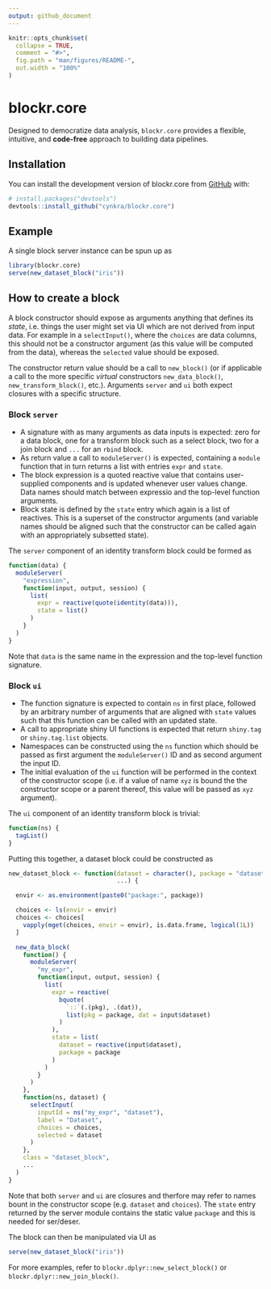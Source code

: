```yaml
---
output: github_document
---
```


<!-- README.md is generated from README.Rmd. Please edit that file -->

```r
knitr::opts_chunk$set(
  collapse = TRUE,
  comment = "#>",
  fig.path = "man/figures/README-",
  out.width = "100%"
)
```

# blockr.core

<!-- badges: start -->
<!-- badges: end -->

Designed to democratize data analysis, `blockr.core` provides a flexible, intuitive, and __code-free__ approach to building data pipelines.

## Installation

You can install the development version of blockr.core from [GitHub](https://github.com/) with:

``` r
# install.packages("devtools")
devtools::install_github("cynkra/blockr.core")
```

## Example

A single block server instance can be spun up as

```r
library(blockr.core)
serve(new_dataset_block("iris"))
```

## How to create a block

A block constructor should expose as arguments anything that defines its *state*, i.e. things the user might set via UI which are not derived from input data. For example in a `selectInput()`, where the `choices` are data columns, this should not be a constructor argument (as this value will be computed from the data), whereas the `selected` value should be exposed.

The constructor return value should be a call to `new_block()` (or if applicable a call to the more specific *virtual* constructors `new_data_block()`, `new_transform_block()`, etc.). Arguments `server` and `ui` both expect closures with a specific structure.

### Block `server`

- A signature with as many arguments as data inputs is expected: zero for a data block, one for a transform block such as a select block, two for a join block and `...` for an `rbind` block.
- As return value a call to `moduleServer()` is expected, containing a `module` function that in turn returns a list with entries `expr` and `state`.
- The block expression is a quoted reactive value that contains user-supplied components and is updated whenever user values change. Data names should match between expressio and the top-level function arguments.
- Block state is defined by the `state` entry which again is a list of reactives. This is a superset of the constructor arguments (and variable names should be aligned such that the constructor can be called again with an appropriately subsetted state).

The `server` component of an identity transform block could be formed as

```r
function(data) {
  moduleServer(
    "expression",
    function(input, output, session) {
      list(
        expr = reactive(quote(identity(data))),
        state = list()
      )
    }
  )
}
```

Note that `data` is the same name in the expression and the top-level function signature.

### Block `ui`

- The function signature is expected to contain `ns` in first place, followed by an arbitrary number of arguments that are aligned with `state` values such that this function can be called with an updated state.
- A call to appropriate shiny UI functions is expected that return `shiny.tag` or `shiny.tag.list` objects.
- Namespaces can be constructed using the `ns` function which should be passed as first argument the `moduleServer()` ID and as second argument the input ID.
- The initial evaluation of the `ui` function will be performed in the context of the constructor scope (i.e. if a value of name `xyz` is bound the the constructor scope or a parent thereof, this value will be passed as `xyz` argument).

The `ui` component of an identity transform block is trivial:

```r
function(ns) {
  tagList()
}
```

Putting this together, a dataset block could be constructed as

```r
new_dataset_block <- function(dataset = character(), package = "datasets",
                              ...) {

  envir <- as.environment(paste0("package:", package))

  choices <- ls(envir = envir)
  choices <- choices[
    vapply(mget(choices, envir = envir), is.data.frame, logical(1L))
  ]

  new_data_block(
    function() {
      moduleServer(
        "my_expr",
        function(input, output, session) {
          list(
            expr = reactive(
              bquote(
                `::`(.(pkg), .(dat)),
                list(pkg = package, dat = input$dataset)
              )
            ),
            state = list(
              dataset = reactive(input$dataset),
              package = package
            )
          )
        }
      )
    },
    function(ns, dataset) {
      selectInput(
        inputId = ns("my_expr", "dataset"),
        label = "Dataset",
        choices = choices,
        selected = dataset
      )
    },
    class = "dataset_block",
    ...
  )
}
```

Note that both `server` and `ui` are closures and therfore may refer to names bount in the constructor scope (e.g. `dataset` and `choices`). The `state` entry returned by the server module contains the static value `package` and this is needed for ser/deser.

The block can then be manipulated via UI as

```r
serve(new_dataset_block("iris"))
```

For more examples, refer to `blockr.dplyr::new_select_block()` or `blockr.dplyr::new_join_block()`.
